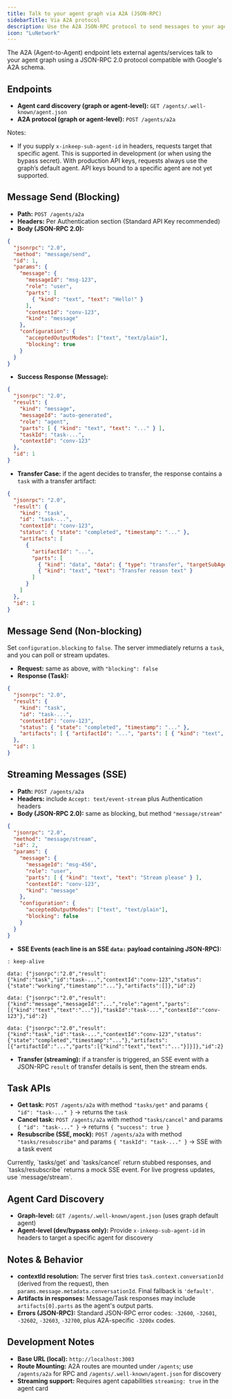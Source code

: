 ```yaml
---
title: Talk to your agent graph via A2A (JSON-RPC)
sidebarTitle: Via A2A protocol
description: Use the A2A JSON-RPC protocol to send messages to your agent graph and receive results, with optional streaming.
icon: "LuNetwork"
---
```


The A2A (Agent-to-Agent) endpoint lets external agents/services talk to your agent graph using a JSON-RPC 2.0 protocol compatible with Google's A2A schema.

<Snippet file="auth/RunApiAuthModes.mdx" />

## Endpoints

- **Agent card discovery (graph or agent-level):** `GET /agents/.well-known/agent.json`
- **A2A protocol (graph or agent-level):** `POST /agents/a2a`

Notes:
- If you supply `x-inkeep-sub-agent-id` in headers, requests target that specific agent. This is supported in development (or when using the bypass secret). With production API keys, requests always use the graph’s default agent. API keys bound to a specific agent are not yet supported.

## Message Send (Blocking)

- **Path:** `POST /agents/a2a`
- **Headers:** Per Authentication section (Standard API Key recommended)
- **Body (JSON-RPC 2.0):**

```json
{
  "jsonrpc": "2.0",
  "method": "message/send",
  "id": 1,
  "params": {
    "message": {
      "messageId": "msg-123",
      "role": "user",
      "parts": [
        { "kind": "text", "text": "Hello!" }
      ],
      "contextId": "conv-123",
      "kind": "message"
    },
    "configuration": {
      "acceptedOutputModes": ["text", "text/plain"],
      "blocking": true
    }
  }
}
```

- **Success Response (Message):**

```json
{
  "jsonrpc": "2.0",
  "result": {
    "kind": "message",
    "messageId": "auto-generated",
    "role": "agent",
    "parts": [ { "kind": "text", "text": "..." } ],
    "taskId": "task-...",
    "contextId": "conv-123"
  },
  "id": 1
}
```

- **Transfer Case:** if the agent decides to transfer, the response contains a `task` with a transfer artifact:

```json
{
  "jsonrpc": "2.0",
  "result": {
    "kind": "task",
    "id": "task-...",
    "contextId": "conv-123",
    "status": { "state": "completed", "timestamp": "..." },
    "artifacts": [
      {
        "artifactId": "...",
        "parts": [
          { "kind": "data", "data": { "type": "transfer", "targetSubAgentId": "other-agent-id" } },
          { "kind": "text", "text": "Transfer reason text" }
        ]
      }
    ]
  },
  "id": 1
}
```

## Message Send (Non-blocking)

Set `configuration.blocking` to `false`. The server immediately returns a `task`, and you can poll or stream updates.

- **Request:** same as above, with `"blocking": false`
- **Response (Task):**

```json
{
  "jsonrpc": "2.0",
  "result": {
    "kind": "task",
    "id": "task-...",
    "contextId": "conv-123",
    "status": { "state": "completed", "timestamp": "..." },
    "artifacts": [ { "artifactId": "...", "parts": [ { "kind": "text", "text": "..." } ] } ]
  },
  "id": 1
}
```

## Streaming Messages (SSE)

- **Path:** `POST /agents/a2a`
- **Headers:** include `Accept: text/event-stream` plus Authentication headers
- **Body (JSON-RPC 2.0):** same as blocking, but method `"message/stream"`

```json
{
  "jsonrpc": "2.0",
  "method": "message/stream",
  "id": 2,
  "params": {
    "message": {
      "messageId": "msg-456",
      "role": "user",
      "parts": [ { "kind": "text", "text": "Stream please" } ],
      "contextId": "conv-123",
      "kind": "message"
    },
    "configuration": {
      "acceptedOutputModes": ["text", "text/plain"],
      "blocking": false
    }
  }
}
```

- **SSE Events (each line is an SSE `data:` payload containing JSON-RPC):**

```text
: keep-alive

data: {"jsonrpc":"2.0","result":{"kind":"task","id":"task-...","contextId":"conv-123","status":{"state":"working","timestamp":"..."},"artifacts":[]},"id":2}

data: {"jsonrpc":"2.0","result":{"kind":"message","messageId":"...","role":"agent","parts":[{"kind":"text","text":"..."}],"taskId":"task-...","contextId":"conv-123"},"id":2}

data: {"jsonrpc":"2.0","result":{"kind":"task","id":"task-...","contextId":"conv-123","status":{"state":"completed","timestamp":"..."},"artifacts":[{"artifactId":"...","parts":[{"kind":"text","text":"..."}]}]},"id":2}
```

- **Transfer (streaming):** if a transfer is triggered, an SSE event with a JSON-RPC `result` of transfer details is sent, then the stream ends.

## Task APIs

- **Get task:** `POST /agents/a2a` with method `"tasks/get"` and params `{ "id": "task-..." }` → returns the `task`
- **Cancel task:** `POST /agents/a2a` with method `"tasks/cancel"` and params `{ "id": "task-..." }` → returns `{ "success": true }`
- **Resubscribe (SSE, mock):** `POST /agents/a2a` with method `"tasks/resubscribe"` and params `{ "taskId": "task-..." }` → SSE with a task event

<Note>
Currently, `tasks/get` and `tasks/cancel` return stubbed responses, and `tasks/resubscribe` returns a mock SSE event. For live progress updates, use `message/stream`.
</Note>

## Agent Card Discovery

- **Graph-level:** `GET /agents/.well-known/agent.json` (uses graph default agent)
- **Agent-level (dev/bypass only):** Provide `x-inkeep-sub-agent-id` in headers to target a specific agent for discovery

## Notes & Behavior

- **contextId resolution:** The server first tries `task.context.conversationId` (derived from the request), then `params.message.metadata.conversationId`. Final fallback is `'default'`.
- **Artifacts in responses:** Message/Task responses may include `artifacts[0].parts` as the agent's output parts.
- **Errors (JSON-RPC):** Standard JSON-RPC error codes: `-32600`, `-32601`, `-32602`, `-32603`, `-32700`, plus A2A-specific `-3200x` codes.

## Development Notes

- **Base URL (local):** `http://localhost:3003`
- **Route Mounting:** A2A routes are mounted under `/agents`; use `/agents/a2a` for RPC and `/agents/.well-known/agent.json` for discovery
- **Streaming support:** Requires agent capabilities `streaming: true` in the agent card
